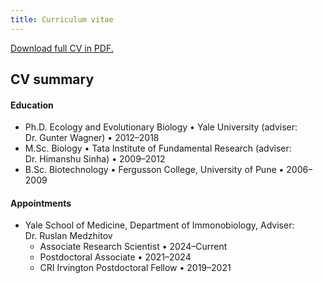 ```yaml
---
title: Curriculum vitae
---
```


[Download full CV in PDF.](static/cv/cv-chavan.pdf) 

## CV summary

#### Education

- Ph.D. Ecology and Evolutionary Biology • Yale University (adviser: Dr. Gunter Wagner) • 2012–2018
- M.Sc. Biology • Tata Institute of Fundamental Research (adviser: Dr. Himanshu Sinha) • 2009–2012
- B.Sc. Biotechnology • Fergusson College, University of Pune • 2006–2009

#### Appointments

- Yale School of Medicine, Department of Immonobiology, Adviser: Dr. Ruslan Medzhitov
  - Associate Research Scientist •	2024–Current
  - Postdoctoral Associate •	2021–2024 
  - CRI Irvington Postdoctoral Fellow	• 2019–2021  
